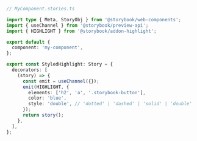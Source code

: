 ```ts
// MyComponent.stories.ts

import type { Meta, StoryObj } from '@storybook/web-components';
import { useChannel } from '@storybook/preview-api';
import { HIGHLIGHT } from '@storybook/addon-highlight';

export default {
  component: 'my-component',
};

export const StyledHighlight: Story = {
  decorators: [
    (story) => {
      const emit = useChannel({});
      emit(HIGHLIGHT, {
        elements: ['h2', 'a', '.storybook-button'],
        color: 'blue',
        style: 'double', // 'dotted' | 'dashed' | 'solid' | 'double'
      });
      return story();
    },
  ],
};
```
